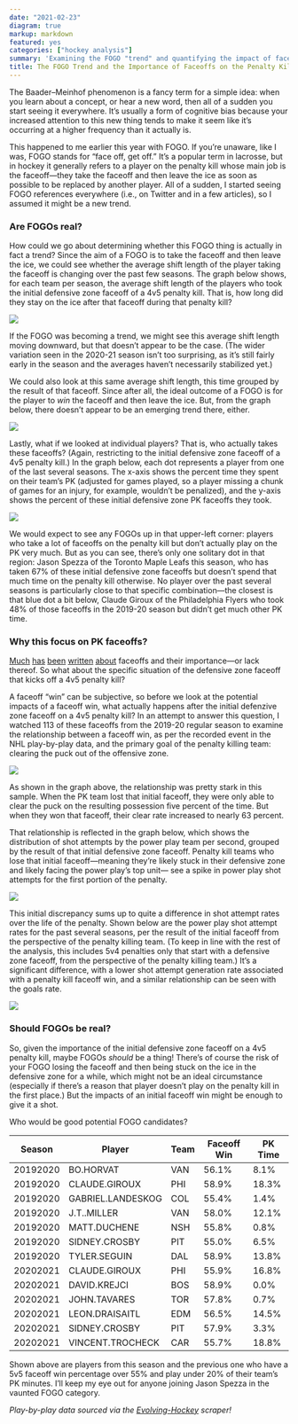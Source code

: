 ```yaml
---
date: "2021-02-23"
diagram: true
markup: markdown
featured: yes 
categories: ["hockey analysis"]
summary: 'Examining the FOGO "trend" and quantifying the impact of faceoffs on the penalty kill.'
title: The FOGO Trend and the Importance of Faceoffs on the Penalty Kill
---
```


The Baader–Meinhof phenomenon is a fancy term for a simple idea: when you learn about a concept, or hear a new word, then all of a sudden you start seeing it everywhere. It's usually a form of cognitive bias because your increased attention to this new thing tends to make it seem like it's occurring at a higher frequency than it actually is.

This happened to me earlier this year with FOGO. If you're unaware, like I was, FOGO stands for "face off, get off." It's a popular term in lacrosse, but in hockey it generally refers to a player on the penalty kill whose main job is the faceoff&mdash;they take the faceoff and then leave the ice as soon as possible to be replaced by another player. All of a sudden, I started seeing FOGO references everywhere (i.e., on Twitter and in a few articles), so I assumed it might be a new trend.

### Are FOGOs real?

How could we go about determining whether this FOGO thing is actually in fact a trend? Since the aim of a FOGO is to take the faceoff and then leave the ice, we could see whether the average shift length of the player taking the faceoff is changing over the past few seasons. The graph below shows, for each team per season, the average shift length of the players who took the initial defensive zone faceoff of a 4v5 penalty kill. That is, how long did they stay on the ice after that faceoff during that penalty kill?

![](shift_FOteam.png)

If the FOGO was becoming a trend, we might see this average shift length moving downward, but that doesn't appear to be the case. (The wider variation seen in the 2020-21 season isn't too surprising, as it's still fairly early in the season and the averages haven't necessarily stabilized yet.)

We could also look at this same average shift length, this time grouped by the result of that faceoff. Since after all, the ideal outcome of a FOGO is for the player to *win* the faceoff and then leave the ice. But, from the graph below, there doesn't appear to be an emerging trend there, either. 

![](shift_FOresult.png)

Lastly, what if we looked at individual players? That is, who actually takes these faceoffs? (Again, restricting to the initial defensive zone faceoff of a 4v5 penalty kill.) In the graph below, each dot represents a player from one of the last several seasons. The x-axis shows the percent time they spent on their team's PK (adjusted for games played, so a player missing a chunk of games for an injury, for example, wouldn't be penalized), and the y-axis shows the percent of these initial defensive zone PK faceoffs they took.

![](FOGO.png)

We would expect to see any FOGOs up in that upper-left corner: players who take a lot of faceoffs on the penalty kill but don't actually play on the PK very much. But as you can see, there's only one solitary dot in that region: Jason Spezza of the Toronto Maple Leafs this season, who has taken 67% of these initial defensive zone faceoffs but doesn't spend that much time on the penalty kill otherwise. No player over the past several seasons is particularly close to that specific combination&mdash;the closest is that blue dot a bit below, Claude Giroux of the Philadelphia Flyers who took 48% of those faceoffs in the 2019-20 season but didn't get much other PK time.

### Why this focus on PK faceoffs?

<a href="http://statsportsconsulting.com/main/wp-content/uploads/FaceoffAnalysis12-12.pdf" target="_blank">Much</a> <a href="https://arxiv.org/pdf/1902.02397.pdf" target="_blank">has</a> <a href="https://www.arcticicehockey.com/2011/10/18/2491154/impact-of-winning-an-offensive-zone-faceoff-even-strength-vs-power" target="_blank">been</a> <a href="https://hockey-graphs.com/2015/01/15/the-relationship-between-corsi-and-winning-faceoffs/" target="_blank">written</a> <a href="https://archive.is/DEvjy" target="_blank">about</a> faceoffs and their importance&mdash;or lack thereof. So what about the specific situation of the defensive zone faceoff that kicks off a 4v5 penalty kill?

A faceoff "win" can be subjective, so before we look at the potential impacts of a faceoff win, what actually happens after the initial defenzive zone faceoff on a 4v5 penalty kill? In an attempt to answer this question, I watched 113 of these faceoffs from the 2019-20 regular season to examine the relationship between a faceoff win, as per the recorded event in the NHL play-by-play data, and the primary goal of the penalty killing team: clearing the puck out of the offensive zone.

![](tracked.png)

As shown in the graph above, the relationship was pretty stark in this sample. When the PK team lost that initial faceoff, they were only able to clear the puck on the resulting possession five percent of the time. But when they won that faceoff, their clear rate increased to nearly 63 percent. 

That relationship is reflected in the graph below, which shows the distribution of shot attempts by the power play team per second, grouped by the result of that initial defensive zone faceoff. Penalty kill teams who lose that initial faceoff&mdash;meaning they're likely stuck in their defensive zone and likely facing the power play's top unit&mdash; see a spike in power play shot attempts for the first portion of the penalty.

![](PP_shots.png)

This initial discrepancy sums up to quite a difference in shot attempt rates over the life of the penalty. Shown below are the power play shot attempt rates for the past several seasons, per the result of the initial faceoff from the perspective of the penalty killing team. (To keep in line with the rest of the analysis, this includes 5v4 penalties only that start with a defensive zone faceoff, from the perspective of the penalty killing team.) It's a significant difference, with a lower shot attempt generation rate associated with a penalty kill faceoff win, and a similar relationship can be seen with the goals rate.

![](impacts.png)

### Should FOGOs be real?

So, given the importance of the initial defensive zone faceoff on a 4v5 penalty kill, maybe FOGOs *should* be a thing! There's of course the risk of your FOGO losing the faceoff and then being stuck on the ice in the defensive zone for a while, which might not be an ideal circumstance (especially if there's a reason that player doesn't play on the penalty kill in the first place.) But the impacts of an initial faceoff win might be enough to give it a shot. 

Who would be good potential FOGO candidates?

| Season      | Player | Team | Faceoff Win | PK Time |
| ----------- | ----------- | ----------- | ----------- | ----------- |
| 20192020 | BO.HORVAT | VAN | 56.1% | 8.1% |
| 20192020 | CLAUDE.GIROUX | PHI | 58.9% | 18.3% |
| 20192020 | GABRIEL.LANDESKOG | COL | 55.4% | 1.4% |
| 20192020 | J.T..MILLER | VAN | 58.0% | 12.1% |
| 20192020 | MATT.DUCHENE | NSH | 55.8% | 0.8% |
| 20192020 | SIDNEY.CROSBY | PIT | 55.0% | 6.5% |
| 20192020 | TYLER.SEGUIN | DAL | 58.9% | 13.8% |
| 20202021 | CLAUDE.GIROUX | PHI | 55.9% | 16.8% |
| 20202021 | DAVID.KREJCI | BOS | 58.9% | 0.0% |
| 20202021 | JOHN.TAVARES | TOR | 57.8% | 0.7% |
| 20202021 | LEON.DRAISAITL | EDM | 56.5% | 14.5% |
| 20202021 | SIDNEY.CROSBY | PIT | 57.9% | 3.3% |
| 20202021 | VINCENT.TROCHECK | CAR | 55.7% | 18.8% |

Shown above are players from this season and the previous one who have a 5v5 faceoff win percentage over 55% and play under 20% of their team's PK minutes. I'll keep my eye out for anyone joining Jason Spezza in the vaunted FOGO category.

*Play-by-play data sourced via the <a href="https://evolving-hockey.com/" target="_blank">Evolving-Hockey</a> scraper!*